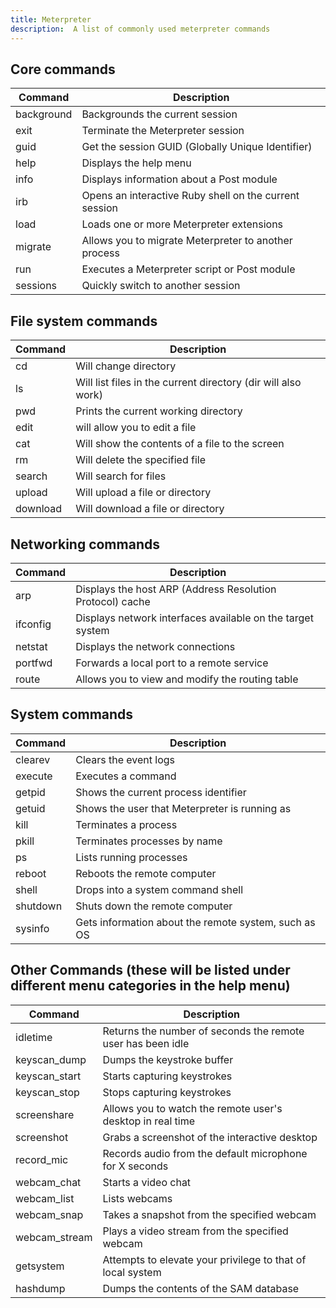 ```yaml
---
title: Meterpreter
description:  A list of commonly used meterpreter commands
---
```


## Core commands
| Command | Description |
|---|---|
| background | Backgrounds the current session | 
| exit | Terminate the Meterpreter session | 
| guid | Get the session GUID (Globally Unique Identifier) | 
| help | Displays the help menu | 
| info | Displays information about a Post module | 
| irb | Opens an interactive Ruby shell on the current session | 
| load | Loads one or more Meterpreter extensions | 
| migrate | Allows you to migrate Meterpreter to another process | 
| run | Executes a Meterpreter script or Post module | 
| sessions | Quickly switch to another session | 

## File system commands
| Command | Description |
|---|---|
| cd | Will change directory | 
| ls | Will list files in the current directory (dir will also work) | 
| pwd | Prints the current working directory | 
| edit | will allow you to edit a file | 
| cat | Will show the contents of a file to the screen | 
| rm | Will delete the specified file | 
| search | Will search for files | 
| upload | Will upload a file or directory | 
| download | Will download a file or directory | 
## Networking commands
| Command | Description |
|---|---|
| arp | Displays the host ARP (Address Resolution Protocol) cache | 
| ifconfig | Displays network interfaces available on the target system | 
| netstat | Displays the network connections | 
| portfwd | Forwards a local port to a remote service | 
| route | Allows you to view and modify the routing table | 
## System commands
| Command | Description |
|---|---|
| clearev | Clears the event logs | 
| execute | Executes a command | 
| getpid | Shows the current process identifier | 
| getuid | Shows the user that Meterpreter is running as | 
| kill | Terminates a process | 
| pkill | Terminates processes by name | 
| ps | Lists running processes | 
| reboot | Reboots the remote computer | 
| shell | Drops into a system command shell | 
| shutdown | Shuts down the remote computer | 
| sysinfo | Gets information about the remote system, such as OS | 
## Other Commands (these will be listed under different menu categories in the help menu)
| Command | Description |
|---|---|
| idletime | Returns the number of seconds the remote user has been idle | 
| keyscan_dump | Dumps the keystroke buffer | 
| keyscan_start | Starts capturing keystrokes | 
| keyscan_stop | Stops capturing keystrokes | 
| screenshare | Allows you to watch the remote user's desktop in real time | 
| screenshot | Grabs a screenshot of the interactive desktop | 
| record_mic | Records audio from the default microphone for X seconds | 
| webcam_chat | Starts a video chat | 
| webcam_list | Lists webcams | 
| webcam_snap | Takes a snapshot from the specified webcam | 
| webcam_stream | Plays a video stream from the specified webcam | 
| getsystem | Attempts to elevate your privilege to that of local system | 
| hashdump | Dumps the contents of the SAM database | 